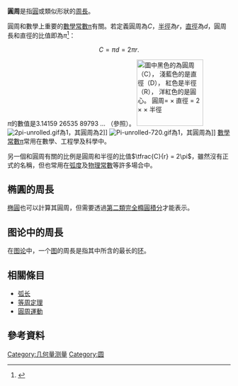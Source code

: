 {{Pi box}}

'''圓周'''是指[[圓|圓]]或類似形狀的[[周長|周長]]。

圓周和數學上重要的[[數學常數|數學常數]][[Pi|π]]有關。若定義圓周為<math>C</math>，[[半徑|半徑]]為<math>r</math>，[[直徑|直徑]]為<math>d</math>，圓周長和直徑的比值即為<math>\pi</math><ref>{{Cite web |url=http://web2.nmns.edu.tw/Web-Title/china/A-2-2_display.htm |title=圓周率概說 |accessdate=2017-06-25 |archive-date=2016-08-09 |archive-url=https://web.archive.org/web/20160809012951/http://web2.nmns.edu.tw/Web-Title/china/A-2-2_display.htm |dead-url=no }}</ref>：

:<math>{C}=\pi{d}=2\pi r.</math>

<math>\pi</math>的數值是3.14159 26535 89793 ... （參照{{OEIS2C|id=A000796}}）。
[[File:Circle-withsegments.svg|thumb|150px|left|<br />
圖中黑色的為圓周（C），<br />
淺藍色的是直徑（D），<br />
紅色是半徑（R），<br />
洋紅色的是圓心。<br />
圓周= {{pi}} × 直徑 = 2 × {{pi}} × 半徑]]
[[File:2pi-unrolled.gif|thumb]]為1，其圓周為2{{pi}}]]
[[File:Pi-unrolled-720.gif|thumb]]為1，其圓周為{{pi}}]]
[[數學常數|數學常數]]π常用在數學、工程學及科學中。

另一個和圓周有關的比例是圓周和半徑的比值<math>\tfrac{C}{r} = 2\pi</math>，雖然沒有正式的名稱，但也常用在[[弧度|弧度]]及[[物理常數|物理常數]]等許多場合中。

==椭圓的周長==
[[椭圓|椭圓]]也可以計算其圓周，但需要透過[[橢圓積分#第二類完全橢圓積分|第二類完全橢圓積分]]才能表示。

==图论中的周長==
在[[图论|图论]]中，一个[[圖_(數學)|图]]的周長是指其中所含的最长的[[环_(图论)|环]]。

==相關條目==
*[[弧长|弧长]]
*[[等周定理|等周定理]]
*[[圓周運動|圓周運動]]

==參考資料==
{{reflist}}

{{數學小作品}}

[[Category:几何量测量|Category:几何量测量]]
[[Category:圆|Category:圆]]